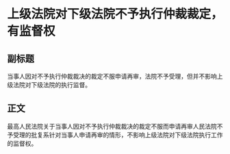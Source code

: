 # 上级法院对下级法院不予执行仲裁裁定，有监督权
## 副标题
当事人因对不予执行仲裁裁决的裁定不服申请再审，法院不予受理，但并不影响上级法院对下级法院的执行监督。
## 正文
最高人民法院关于当事人因对不予执行仲裁裁决的裁定不服而申请再审人民法院不予受理的批复系针对当事人申请再审的情形，不影响上级法院对下级法院执行工作的监督权。